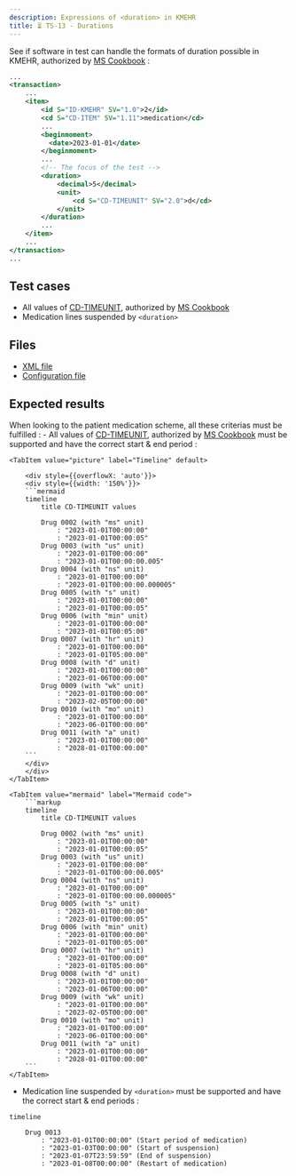 ```yaml
---
description: Expressions of <duration> in KMEHR
title: ⏳ TS-13 - Durations
---
```


See if software in test can handle the formats of duration possible in KMEHR, authorized by [MS Cookbook](https://www.ehealth.fgov.be/standards/kmehr/file/cc73d96153bbd5448a56f19d925d05b1379c7f21/057e64396c1ea312a0b01607b0f94e4adcf456e8/20210331-safe_cookbook_medicatieschema_v5.8_en.pdf) :

```xml title="Example"
...
<transaction>
    ...
    <item>
        <id S="ID-KMEHR" SV="1.0">2</id>
        <cd S="CD-ITEM" SV="1.11">medication</cd>
        ...
        <beginmoment>
          <date>2023-01-01</date>
        </beginmoment>
        ...
        <!-- The focus of the test -->
        <duration>
            <decimal>5</decimal>
            <unit>
                <cd S="CD-TIMEUNIT" SV="2.0">d</cd>
            </unit>
        </duration>
        ...
    </item>
    ...
</transaction>
...
```

## Test cases

- All values of [CD-TIMEUNIT](https://www.ehealth.fgov.be/standards/kmehr/en/tables/time-unit), authorized by [MS Cookbook](https://www.ehealth.fgov.be/standards/kmehr/file/cc73d96153bbd5448a56f19d925d05b1379c7f21/057e64396c1ea312a0b01607b0f94e4adcf456e8/20210331-safe_cookbook_medicatieschema_v5.8_en.pdf)
- Medication lines suspended by `<duration>`

## Files

- [XML file](/output/ms/TS-13-duration.xml)
- [Configuration file](https://github.com/smals-jy/KMEHR-tests/blob/main/configurations/ms/TS-13-duration.ts)

## Expected results

When looking to the patient medication scheme, all these criterias must be fulfilled :
    - All values of [CD-TIMEUNIT](https://www.ehealth.fgov.be/standards/kmehr/en/tables/time-unit), authorized by [MS Cookbook](https://www.ehealth.fgov.be/standards/kmehr/file/cc73d96153bbd5448a56f19d925d05b1379c7f21/057e64396c1ea312a0b01607b0f94e4adcf456e8/20210331-safe_cookbook_medicatieschema_v5.8_en.pdf) must be supported and have the correct start & end period :

<Tabs>

    <TabItem value="picture" label="Timeline" default>

        <div style={{overflowX: 'auto'}}>
        <div style={{width: '150%'}}>
        ```mermaid
        timeline
            title CD-TIMEUNIT values

            Drug 0002 (with "ms" unit)
                : "2023-01-01T00ː00ː00"
                : "2023-01-01T00ː00ː05"
            Drug 0003 (with "us" unit)
                : "2023-01-01T00ː00ː00"
                : "2023-01-01T00ː00ː00.005"
            Drug 0004 (with "ns" unit)
                : "2023-01-01T00ː00ː00"
                : "2023-01-01T00ː00ː00.000005"
            Drug 0005 (with "s" unit)
                : "2023-01-01T00ː00ː00"
                : "2023-01-01T00ː00ː05"
            Drug 0006 (with "min" unit)
                : "2023-01-01T00ː00ː00"
                : "2023-01-01T00ː05ː00"
            Drug 0007 (with "hr" unit)
                : "2023-01-01T00ː00ː00"
                : "2023-01-01T05ː00ː00"
            Drug 0008 (with "d" unit)
                : "2023-01-01T00ː00ː00"
                : "2023-01-06T00ː00ː00"
            Drug 0009 (with "wk" unit)
                : "2023-01-01T00ː00ː00"
                : "2023-02-05T00ː00ː00"
            Drug 0010 (with "mo" unit)
                : "2023-01-01T00ː00ː00"
                : "2023-06-01T00ː00ː00"
            Drug 0011 (with "a" unit)
                : "2023-01-01T00ː00ː00"
                : "2028-01-01T00ː00ː00"
        ```
        </div>
        </div>
    </TabItem>

    <TabItem value="mermaid" label="Mermaid code">
        ```markup
        timeline
            title CD-TIMEUNIT values

            Drug 0002 (with "ms" unit)
                : "2023-01-01T00ː00ː00"
                : "2023-01-01T00ː00ː05"
            Drug 0003 (with "us" unit)
                : "2023-01-01T00ː00ː00"
                : "2023-01-01T00ː00ː00.005"
            Drug 0004 (with "ns" unit)
                : "2023-01-01T00ː00ː00"
                : "2023-01-01T00ː00ː00.000005"
            Drug 0005 (with "s" unit)
                : "2023-01-01T00ː00ː00"
                : "2023-01-01T00ː00ː05"
            Drug 0006 (with "min" unit)
                : "2023-01-01T00ː00ː00"
                : "2023-01-01T00ː05ː00"
            Drug 0007 (with "hr" unit)
                : "2023-01-01T00ː00ː00"
                : "2023-01-01T05ː00ː00"
            Drug 0008 (with "d" unit)
                : "2023-01-01T00ː00ː00"
                : "2023-01-06T00ː00ː00"
            Drug 0009 (with "wk" unit)
                : "2023-01-01T00ː00ː00"
                : "2023-02-05T00ː00ː00"
            Drug 0010 (with "mo" unit)
                : "2023-01-01T00ː00ː00"
                : "2023-06-01T00ː00ː00"
            Drug 0011 (with "a" unit)
                : "2023-01-01T00ː00ː00"
                : "2028-01-01T00ː00ː00"
        ```
    </TabItem>

</Tabs>

- Medication line suspended by `<duration>` must be supported and have the correct start & end periods :

```mermaid
timeline

    Drug 0013
        : "2023-01-01T00ː00ː00" (Start period of medication)
        : "2023-01-03T00ː00ː00" (Start of suspension)
        : "2023-01-07T23ː59ː59" (End of suspension)
        : "2023-01-08T00ː00ː00" (Restart of medication)
```
